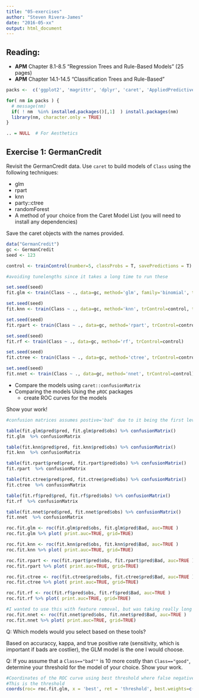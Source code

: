 ---
title: "05-exercises"
author: "Steven Rivera-James"
date: "2016-05-xx"
output: html_document
---

## Reading:
- **APM** Chapter 8.1-8.5 "Regression Trees and Rule-Based Models" (25 pages)
- **APM** Chapter 14.1-14.5 "Classification Trees and Rule-Based"  

```{r, echo=FALSE, results='hide', warning=FALSE }
packs <-  c('ggplot2', 'magrittr', 'dplyr', 'caret', 'AppliedPredictiveModeling', 'partykit', 'e1071', 'nnet', 'party', 'randomForest', 'pROC', 'rpart')

for( nm in packs ) { 
  # message(nm)
  if( ! nm  %in% installed.packages()[,1]  ) install.packages(nm)
  library(nm, character.only = TRUE)
}

.. = NULL  # For Aesthetics

```


## Exercise 1: GermanCredit

Revisit the GermanCredit data. Use `caret` to build models of `Class` using the following techniques:

- glm
- rpart
- knn
- party::ctree
- randomForest
- A method of your choice from the Caret Model List (you will need to install any dependencies)

Save the caret objects with the names provided.

```{r}

data("GermanCredit")
gc <- GermanCredit
seed <- 123

control <- trainControl(number=5, classProbs = T, savePredictions = T)

#avoiding tunelengths since it takes a long time to run these

set.seed(seed)
fit.glm <- train(Class ~ ., data=gc, method='glm', family='binomial', trControl=control)

set.seed(seed)
fit.knn <- train(Class ~ ., data=gc, method='knn', trControl=control, tuneGrid=data.frame(k=c(20,30,40,50,60)))

set.seed(seed)
fit.rpart <- train(Class ~ ., data=gc, method='rpart', trControl=control, tuneGrid=data.frame(.cp=c(0, 0.02, 0.05, 0.07)))

set.seed(seed)
fit.rf <- train(Class ~ ., data=gc, method='rf', trControl=control)

set.seed(seed)
fit.ctree <- train(Class ~ ., data=gc, method='ctree', trControl=control)

set.seed(seed)
fit.nnet <- train(Class ~ ., data=gc, method='nnet', trControl=control)


```


- Compare the models using `caret::confusionMatrix`
- Comparing the models Using the `pROC` packages
  - create ROC curves for the models 
  
Show your work! 

```{r}
#confusion matrices assumes postive='bad' due to it being the first level, no need to specify.

table(fit.glm$pred$pred, fit.glm$pred$obs) %>% confusionMatrix()
fit.glm  %>% confusionMatrix

table(fit.knn$pred$pred, fit.knn$pred$obs) %>% confusionMatrix()
fit.knn  %>% confusionMatrix

table(fit.rpart$pred$pred, fit.rpart$pred$obs) %>% confusionMatrix()
fit.rpart  %>% confusionMatrix

table(fit.ctree$pred$pred, fit.ctree$pred$obs) %>% confusionMatrix()
fit.ctree  %>% confusionMatrix

table(fit.rf$pred$pred, fit.rf$pred$obs) %>% confusionMatrix()
fit.rf  %>% confusionMatrix

table(fit.nnet$pred$pred, fit.nnet$pred$obs) %>% confusionMatrix()
fit.nnet  %>% confusionMatrix

roc.fit.glm <- roc(fit.glm$pred$obs, fit.glm$pred$Bad, auc=TRUE )
roc.fit.glm %>% plot( print.auc=TRUE, grid=TRUE)

roc.fit.knn <- roc(fit.knn$pred$obs, fit.knn$pred$Bad, auc=TRUE )
roc.fit.knn %>% plot( print.auc=TRUE, grid=TRUE)

roc.fit.rpart <- roc(fit.rpart$pred$obs, fit.rpart$pred$Bad, auc=TRUE )
roc.fit.rpart %>% plot( print.auc=TRUE, grid=TRUE)

roc.fit.ctree <- roc(fit.ctree$pred$obs, fit.ctree$pred$Bad, auc=TRUE )
roc.fit.ctree %>% plot( print.auc=TRUE, grid=TRUE)

roc.fit.rf <- roc(fit.rf$pred$obs, fit.rf$pred$Bad, auc=TRUE )
roc.fit.rf %>% plot( print.auc=TRUE, grid=TRUE)

#I wanted to use this with feature removal, but was taking really long
roc.fit.nnet <- roc(fit.nnet$pred$obs, fit.nnet$pred$Bad, auc=TRUE )
roc.fit.nnet %>% plot( print.auc=TRUE, grid=TRUE)
```


Q: Which models would you select based on these tools?

Based on accuraccy, kappa, and true positive rate (sensitivity, which is important if bads are costlier), the GLM model is the one I would choose.

Q: If you assume that a `Class=="bad""` is 10 more costly than `Class=="good"`, determine your threshold for the model of your choice.  Show your work.


```{r}
#Coordinates of the ROC curve using best threshold where false negative weight is +10. Prevalence is .3.
#This is the threshold
coords(roc= roc.fit.glm, x = 'best', ret = 'threshold', best.weights=c(10, .3))

```
